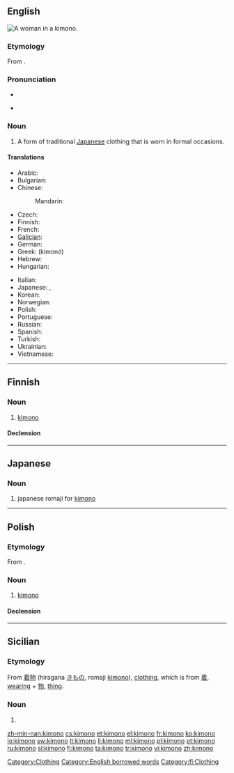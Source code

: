 {{also|kimonó}}
==English==
[[Image:Chen Chengpo 1926.jpg|thumb|right|A woman in a kimono.]]
{{wikipedia}}

===Etymology===
From {{etyl|ja}} {{term|着物|sc=Jpan|tr=kimono}}.

===Pronunciation===
* {{audio|en-us-kimono.ogg|Audio (US)}}
* {{a|US}} {{IPA|/kɪˈmoʊˌnoʊ/}}

===Noun===
{{en-noun|pl=kimono|pl2=kimonos}}

# A form of traditional [[Japanese]] clothing that is worn in formal occasions.

====Translations====
{{trans-top|traditional Japanese clothing}}
* Arabic: {{t|ar|كيمونو|tr=kīmūnū}}
* Bulgarian: {{t-|bg|кимоно|n|tr=kimono}}
* Chinese:
*: Mandarin: {{t-|cmn|和服|tr=héfú|sc=Hani}}
* Czech: {{t+|cs|kimono|n}}
* Finnish: {{t+|fi|kimono}}
* French: {{t+|fr|kimono|m}}
* [[Galician]]: {{t-|gl|quimono|m|xs=Galician}}
* German: {{t-|de|Kimono|m}}
* Greek: {{t+|el|κιμονό|n}} (kimonó)
* Hebrew: {{t+|he|קימונו}}
* Hungarian: {{t+|hu|kimonó}}
{{trans-mid}}
* Italian: {{t-|it|chimono|m}}
* Japanese: {{t+|ja|着物|tr=kimono}}, {{t-|ja|和服|tr=wafuku}}
* Korean: {{t+|ko|기모노|sc=Hang}}
* Norwegian: {{t-|no|kimono|m}}
* Polish: {{t+|pl|kimono|n}}
* Portuguese: {{t+|pt|quimono|m}}
* Russian: {{t+|ru|кимоно|n|tr=kimonó}} {{indeclinable}}
* Spanish: {{t-|es|kimono|m}}
* Turkish: {{t+|tr|kimono}}
* Ukrainian: {{t+|uk|кімоно|n|tr=kimonó|xs=Ukrainian}}
* Vietnamese: {{t+|vi|kimono|xs=Vietnamese}}
{{trans-bottom}}

[[Category:Clothing]]
[[Category:English borrowed words]]

----

==Finnish==

===Noun===
{{infl|fi|noun}}

# [[#English|kimono]]

====Declension====
{{fi-decl-palvelu|kimon}}

[[Category:fi:Clothing]]

----

==Japanese==
{{wikipedia|和服|lang=ja}}

===Noun===
{{ja-noun|r|hira=きもの|rom=kimono|hidx=きもの}}

# {{ja-def|着物}} japanese romaji for [[kimono]]
----
==Polish==

===Etymology===
From {{etyl|ja|pl}} {{term|着物|sc=Jpan|tr=kimono}}.

===Noun===
{{infl|pl|noun|g=n}}

# [[#English|kimono]]

====Declension====
{{pl-decl-noun
|kimono|kimona
|kimona|kimon
|kimonu|kimonom
|kimono|kimona
|kimonem|kimonami
|kimonie|kimonach
|kimono|kimona
}}

----

==Sicilian==
===Etymology===
From {{etyl|ja|scn}} [[着物]] (hiragana [[きもの]], romaji [[kimono]]), [[clothing]], which is from [[着]], [[wearing]] + [[物]], [[thing]].
===Noun===
{{scn-noun|kimon|m|o|o}}
# {{alternative form of|[[chimonu]]|lang=scn}}

[[zh-min-nan:kimono]]
[[cs:kimono]]
[[et:kimono]]
[[el:kimono]]
[[fr:kimono]]
[[ko:kimono]]
[[io:kimono]]
[[sw:kimono]]
[[lt:kimono]]
[[li:kimono]]
[[ml:kimono]]
[[pl:kimono]]
[[pt:kimono]]
[[ru:kimono]]
[[sl:kimono]]
[[fi:kimono]]
[[ta:kimono]]
[[tr:kimono]]
[[vi:kimono]]
[[zh:kimono]]